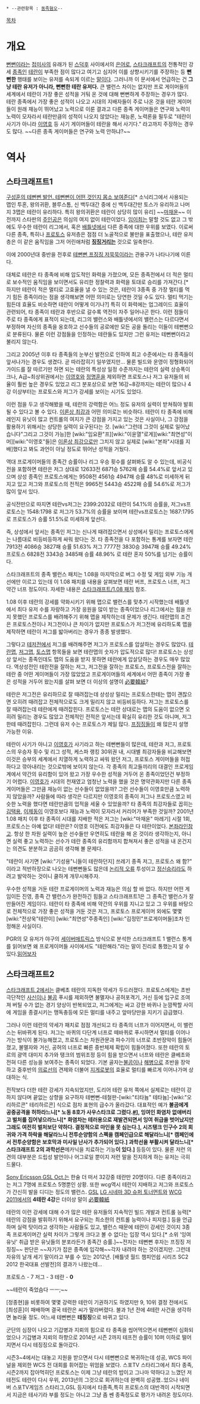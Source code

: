  * --관련항목 : [[동족혐오]]--

[[목차]]

= 개요 =
[[뻔뻔]]이라는 [[접미사]]의 유래가 된 [[스덕후]] 사이에서의 [[은어]]로, [[스타크래프트]]의 전통적인 강세 [[종족]]인 [[테란]]이 부족한 점이 많다고 여기고 심지어 이를 상향시키기를 주장하는 등 '''뻔뻔한''' 행태를 보이는 유저를 속되게 이르는 [[말]]이다. 그러니까 이 문서에서 언급하는 건 '''그냥 테란 유저가 아니라, 뻔뻔한 테란 유저다.''' 큰 밸런스 차이는 없지만 프로 게이머들의 세계에서 테란이 가장 좋은 성적을 거둬 온 것에 대해 뻔뻔하게 주장하는 경우가 많다. 테란 종족에서 가장 좋은 성적이 나오고 시대의 지배자들이 주로 나온 것을 테란 게이머들이 원래 재능이 뛰어났고 노력으로 이룬 결과고 다른 종족 게이머들은 연구와 노력이 노력이 모자라서 테란만큼의 성적이 나오지 않았다는 재능론, 노력론을 필두로 "테란이 사기가 아니라 [[이영호]] 등 사기 게이머들이 테란을 해서 사기다." 라고까지 주장하는 경우도 많다. ~~다른 종족 게이머들은 연구와 노력 안하냐?~~
= 역사 =
== 스타크래프트1 ==

[http://sports.news.naver.com/sports/index.nhn?category=e_sports&ctg=news&mod=read&office_id=347&article_id=0000065731&m_url=%2Fcomment%2Fall.nhn%3FserviceId%3Dsports%26gno%3Dnews347%2C0000065731%26sort%3Dlikability&m_url=%2Fcomment%2Fall.nhn%3FserviceId%3Dsports%26gno%3Dnews347%2C0000065731%26sort%3Dlikability 구성훈의 테뻔뻔 발언. 테뻔뻔이 어떤 것인지 몸소 보여준다][* 소닉리그에서 사용되는 맵인 투혼, 왕의귀환, 블루스톰, 신 백두대간 중에 신 백두대간만 토스가 유리하고 나머지 3맵은 테란이 유리하다. 특히 왕의귀환은 테란이 상당히 많이 유리]
~~[[마재윤]]~~ 이전까지 스타판의 [[주인공]]은 의심의 여지 없이 테란이었다. [[임이최]]는 말할 것도 없고 그 밖에도 무수한 테란이 리그에서, 혹은 [[배틀넷]]에서 다른 종족에 대한 우위를 보였다. 이로써 다른 종족, 특히나 [[프로토스]] 유저층은 점점 더 노골적으로 불만을 표출했으나, 테란 유저층은 이 같은 움직임을 그저 어린애처럼 '''[[징징]]거리는''' 것으로 일축한다. 

이에 2000년대 중반을 전후로 [[테뻔뻔 프징징 저묵묵]]이라는 관용구가 나타나기에 이른다.

대체로 테란은 타 종족에 비해 압도적인 화력을 가졌으며, 모든 종족전에서 더 적은 멀티로 보수적인 움직임을 보이면서도 유리한 정찰력과 화력을 토대로 승리를 가져간다.[* 하지만 테란이 적은 멀티로 고효율을 낼 수 있는 것은, 테란이 3종족 중 가장 멀티를 먹기 힘든 종족이라는 점을 생각해보면 어떤 의미로는 당연한 것일 수도 있다. 멀티 먹기는 힘든데 효율도 비슷하면 테란이 어떻게 이기나?] 특히 이 화력에는 업그레이드 효율이 관련되어, 타 종족이 테란과 후반으로 갈수록 역전이 자주 일어나곤 한다. 이런 점들이 주로 타 종족에게 표적이 되는데, 리그의 밸런스와 배틀넷에서의 밸런스는 다르다면서 부정하며 자신의 종족을 옹호하고 선수들의 공로에만 모든 공을 돌리는 이들이 테뻔뻔으로 분류된다. 물론 이런 강점들을 인정하는 테란들도 있지만 그런 유저는 테뻔뻔이라고 불리지 않는다.

그리고 2005년 이후 타 종족들의 눈부신 발전으로 인하여 최고 수준에서는 타 종족들이 앞서나가는 경우도 생겼다. 곧 따라잡히기 일쑤였지만... 물론 빌드와 운영이 정형화되어 가이드를 잘 따르기만 하면 되는 테란의 특성상 일정 수준까지는 테란의 실력 상승폭이 크나, A급~최상위권에서는 [[이영호]]와 [[정명훈]]을 제외하면 프로토스나 저그 유저들의 비율이 훨씬 높은 경우도 있었고 리그 분포상으로 보면 16강~8강까지는 테란이 많으나 4강 이상부터는 프로토스와 저그가 강세를 보이는 시기도 있었다. 

이런 점을 두고 생각해봤을 때, 테란의 강력함은 어느 정도 유저의 실력이 받쳐줘야 발휘될 수 있다고 볼 수 있다. [[이론상 최강]]과 어떤 의미로는 비슷하다. 테란이 타 종족에 비해 레인지 유닛이 많고 컨트롤의 여지가 큰 강점을 가지고 있는 것은 사실이나, 그 강점을 활용하기 위해서는 상당한 실력이 요구된다는 것. [wiki:"그런데 그것이 실제로 일어났습니다"그리고 그것이 가능]한 [wiki:"임요환"프][wiki:"이윤열"로게][wiki:"최연성"이머][wiki:"이영호"들]은 [[이론상 최강]]으로만 그치지 않고 실제로 [wiki:"본좌"시대를 지배]했다고 봐도 과언이 아닐 정도로 뛰어난 성적을 거뒀다.

역대 프로게이머들의 종족간 승률이나 리그 우승 횟수를 살펴봐도 알 수 있는데, 비공식전을 포함하면 테란은 저그 상대로 12633전  6871승 5762패 승률 54.4%로 앞서고 있으며 상성 종족인 프로토스에게는 9508전  4561승 4947패 승률 48%로 미세하게 뒤지고 있고 저그와 프로토스의 전적은 9965전 5443승 4522패 승률 54.6%로 저그가 많이 앞서 있다. 

공식전만으로 따지면 테란vs저그는 2399:2032로 테란이 54.1%의 승률을, 저그vs프로토스는 1548:1798 로 저그가 53.7%의 승률을 보이며 테란vs프로토스는 1687:1795 로 프로토스가 승률 51.5%로 미세하게 앞선다.

즉, 상성에서 앞서는 종족인 저그는 신나게 때려잡으면서 상성에서 밀리는 프로토스에게는 나름대로 비등비등하게 싸워 왔다는 것.  타 종족전을 다 포함하는 통계를 보자면 테란 7913전 4086승 3827패 승률 51.63% 저그 7777전 3830승 3947패 승률 49.24% 프로토스 6828전 3343승 3485패 승률 48.96% 로 테란 혼자 50%를 넘기는 승률이다.

스타크래프트의 종족 밸런스 패치는 1.08을 마지막으로 버그 수정 및 게임 외부 기능 개선에만 이르고 있는데 이 1.08 패치를 내용을 살펴보면 테란 버프, 프로토스 너프, 저그 약간 너프 정도이다. 자세한 내용은 [[스타크래프트/1.08 패치]] 참조.

1.08 이후 테란의 강세를 약화시키기 위해 맵으로 밸런스를 맞추기 시작했는데 배틀넷에서 최다 유저 수를 자랑하고 가장 응원을 많이 받는 종족이었으나 리그에서는 힘을 쓰지 못했던 프로토스를 배려해주기 위해 맵을 제작하는데 문제가 생긴다. 테란맵의 조건은 프로토스전이나 저그전이나 큰 차이가 없지만 프로토스가 저그전에 유리하도록 맵을 제작하면 테란이 저그를 밟아버리는 경우가 종종 발생했다.

그렇다고 [[테저전]]에서 저그를 배려해주면 저그가 프로토스를 압살하는 경우도 많았다. [[테란맵]], [[저그맵]], [[토스맵]] 항목들을 보면 테란맵의 숫자가 압도적으로 많다! 프로토스는 상성상 앞서는 종족인데도 맵의 도움을 받지 못하면 테란에게 압살당하는 경우도 매우 많았다. 역상성전인 테란전을 잘하는 저그, 저그전을 잘하는 프로토스, 프로토스전을 잘하는 테란 중 어떤 게이머들이 가장 많았었고 프로게이머들의 세계에서 어떤 종족이 가장 좋은 성적을 거두어 왔는지를 살펴 보면 더 이상의 설명이 [[必要韓紙]]?

테란은 저그전은 유리하므로 잘 때려잡는데 상성상 밀리는 프로토스한테는 맵이 괜찮으면 오히려 때려잡고 전체적으로도 크게 밀리지 않고 비등비등하다. 저그는 프로토스를 잘 때려잡는데 테란에게 때려잡힌다. 프로토스는 테란 상대로는 맵의 도움이 없으면 오히려 밀리는 경우도 많았고 전체적인 전적은 앞서는데 확실히 유리한 것도 아니며, 저그한테 때려잡힌다. 그런데 유저 수는 프로토스가 제일 많다. [[프징징]]들이 왜 많은지 설명 가능한 이유.

테란이 사기가 아니고 [[이영호]]가 사기라고 하는 테뻔뻔들이 많은데, 테란과 저그, 프로토스의 우승자 횟수 및 리그 성적, 케스파 랭킹 30위권 내, 시대별 최강자들을 비교해보면 이것은 승부의 세계에서 치열하게 노력하고 싸워 왔던 저그, 프로토스 게이머들을 허접하다고 깎아내리는 것으로밖에 보이지 않는다. 각 종족의 최고들끼리의 대결인 프로게임계에서 약간의 유리함이 있어 왔고 가장 우수한 성적을 거두어 온 종족이었던건 부정하기 어렵다. [[이영호]]가 시대의 천재였고 엄청난 노력을 했을 것은 명약관화지만 다른 종족 게이머들은 그만큼 재능이 없는 선수들이 없었을까? 그런 선수들이 이영호만큼 노력하지 않았을까? 사람들에 따라 생각은 다르지만 이영호의 종족이 저그나 프로토스였고 비슷한 노력을 했다면 테란만큼의 업적을 세울 수 있었을까? 타 종족의 최강자들로 꼽히는 [[김택용]], [[이제동]]이 이영호보다 재능과 노력이 모자라서 커리어가 부족한 것일까? 2001년 1.08 패치 이후 타 종족이 시대를 지배한 적은 저그는 [wiki:"마재윤" 마레기] 시절 1회, 프로토스는 아예 없다! 테란은? 이영호 이전에도 최강자들은 다 테란이었다. [[본좌라인]]참고. 항상 한 차원 실력이 높은 선수들만 우연히도 테란을 해 온 것이라 생각하는지, 아니면 실력 좋고 노력하는 선수가 테란 종족의 유리함까지 합쳐져서 좋은 성적을 내 온건지는 의견도 분분하고 곰곰히 생각해 볼 문제다.

"테란이 사기면 [wiki:"기성용"니들이 테란하던지] 쓰레기 종족 저그, 프로토스 왜 함?" 이라고 적반하장으로 나오는 테뻔뻔들도 많은데 [[논리적 오류]] 투성이고 [[정신승리]]라도 하려고 발악하는 것이니 쿨하게 개무시해주자. 

우수한 성적을 거둔 테란 프로게이머의 노력과 재능은 의심 할 바 없다. 하지만 어떤 게임이든 진영, 종족 간 밸런스가 완전하긴 힘들고 스타크래프트1은 그 종족간 밸런스가 잘 만들어진 게임이다. 테란이 타 종족에 비해 약간의 우위를 지니고 있고 그 우위를 바탕으로 전체적으로 가장 좋은 성적을 거둔 것은 저그, 프로토스 프로게이머 외에도 몇몇 [wiki:"전상욱"테란이] [wiki:"최연성"주종족인] [wiki:"김정민"프로게이머들]조차 인정해온 사실이다. 

PGR의 모 유저가 야구의 [[세이버매트릭스]] 방식으로 분석한 스타크래프트 1 밸런스 통계를 읽어보면 왜 프로게이머들 사이에서도 "테란해라."라는 말이 진리로 통했는지 알 수 있다.[http://www.pgr21.com/pb/pb.php?id=free2&no=55995&divpage=10&ss=on&sc=on&keyword=%EB%B0%B8%EB%9F%B0%EC%8A%A4 읽어보자]
== 스타크래프트2 ==
[[스타크래프트 2]]에서는 클베초 테란의 지독한 약세가 두드러졌다. 프로토스에게는 초반 극단적인 [[사신]]이나 [[불곰]] 푸시를 제외하면 불멸자나 공허포격기, 거신 등에 입구로 조여져 버틸 수가 없는 경기 양상이 반복되었고, 저그에게는 싸고 강한 바퀴나 눈깜짝할 사이에 게임을 종결시키는 맹독충등에 모든 멀티를 내주고 앞마당만을 지키기 급급했다.

그러나 이런 테란의 약세가 패치로 점점 개선되고 타 종족의 너프가 이어지면서, 이 밸런스는 뒤바뀌게 된다. 저그는 바퀴의 다단계 너프로 떼바퀴로 푸시하면서 멀티를 이어나가는 방식이 불가능해졌고, 프로토스는 차원관문과 파수기의 너프로 초반장악이 힘들어졌고, 불멸자와 거신, 공허의 너프로 빠른 중반체제 확립이 힘들어졌다. 또한 테란의 토르의 광역 대미지 추가와 탱크의 범위조정 등이 힘을 받으면서 너프와 테란은 클베초와 전혀 다른 성능을 보여주는 종족이 되었다. 기본 골자는[[불곰]]이나 [[해병]]으로 초반을 장악하고 중후반의 [[의료선]]의 견제와 더불어 [[지게로봇]]의 효율로 멀티를 빠르게 이어나가며 상대하는 식.

전작보다 더한 테란 강세가 지속되었지만, 도리어 테란 유저 쪽에서 실제로는 테란이 강하지 않다며 끝없는 상향을 요구하자 테뻔뻔-테철판-[wiki:"티타늄" 테타늄]-[wiki:"오리하르콘" 테리하르콘] 식으로 점차 표현의 급수가 올라갔다. 대표적인 예가 '''불곰에게 공중공격을 허하라느니[* 노동 8호가 사우스타크로 그렸다.[http://blog.naver.com/PostView.nhn?blogId=t260g&logNo=70093576999&categoryNo=2&parentCategoryNo=0&viewDate=&currentPage=1&postListTopCurrentPage=1&userTopListOpen=true&userTopListCount=5&userTopListManageOpen=false&userTopListCurrentPage=1&userTopListOpen=true&userTopListCount=5&userTopListManageOpen=false&userTopListCurrentPage=1 #]], 잉여인 화염차 없애버리고 벌처를 집어넣으라느니[* 화염차는 테러용으로 재발견되면서 잉여 취급을 벗어났지만 그래도 여전히 벌처보단 약하다. 결정적으로 마인을 못 심는다.], 시즈탱크 인구수 2의 회귀와 가격 하락을 해달라느니 전투순양함의 스펙을 캠페인급으로 해달라느니[* 캠페인에서 전투순양함은 보호막과 미사일 난사가 추가되어 있다.] 과학선을 부활시켜 달라느니[* 스타크래프트 2의 과학선은 '''메카닉을 치료하는 기능'''이 있다.]''' 등등이 있다. 물론 저런 의견의 대부분은 드립성 발언이나 어그로일 뿐이지 저런 말을 진지하게 하는 유저는 극히 드물다.

[[Sony Ericsson GSL Oct.]]는 한술 더 떠서 32강중 테란만 20명이다. 다른 종족이라고는 저그 7명에 프로토스 5명뿐인 상황. 또한 wcg역시 테란이 지배하고 저그와 프로토스가 간신히 발을 디디는 정도의 밸런스. [[GSL]] [[LG 시네마 3D 슈퍼 토너먼트]]와 [[WCG 2011]]에서의 '''4테란 4강'''은 더이상 말이 [[必要韓紙]]

테란의 이런 강세에 대해 수가 많은 테란 유저들의 지속적인 빌드 개발과 컨트롤 능력[* 테란의 강점을 발휘하기 위해서 요구되는 최소한의 컨트롤 능력이나 피지컬.] 등을 언급하며 실력 탓이라고 생각하는 사람들도 있고, 밸런스 때문에 테란이 강세인 것이지 3종족 프로게이머간 실력 차이가 그렇게 크다고 볼 수 없다는 입장 역시 있다.[* 소위 '잉여 유닛' 취급 받은 유닛들의 분포라든가 종족간 승률.]~~전자는 테뻔뻔 후자는 프징징 저징징~~ 판단은 ~~자기가 잡은 종족에 입각해~~각자 내려야 하는 것이겠지만. 그런데 자유의 날개 세기 말이라고 부를 수 있는 2012년. [배틀넷 월드 챔피언쉽 시리즈 SC2 2012 한국대표 선발전]의 결과가 나왔는데...

프로토스 - 7
저그 - 3
테란 - '''0'''


~~테란이 죽었슴다 ㅡㅡ;~~


[정종현]을 비롯하여 몇몇 강력한 테란이 기권하기도 하였지만 9, 10위 결정 전에서도 [최성훈]이 패배하며 결국 테란은 씨가 말라버렸다. 불과 1년 전에 4테란 사건을 생각하면 놀라울 정도. 어느새 테뻔뻔은 '''테징징'''으로 바뀌고 있다.

군단의 심장이 나오고 기갑병과 지뢰의 힘으로 타 종족을 씹어먹으면서 테뻔뻔이 심화되었으나 기갑병과 지뢰의 하향으로 2014년 시즌 2까지 테프전 승률이 10퍼 이하로 떨어지면서 다시 테징징으로 돌아갔다.

시즌3~4에서는 대놓고 지원을 받으면서 다시 테뻔뻔으로 복귀하는데 성공, WCS 파이널을 제외한 WCS 전 대회를 휘어잡는 위엄을 보였다. 스포TV 스타리그에서 최다 종족, 시즌2까지 잡아먹히던 프로토스는 이제 그냥 테란의 밥이고 그나마 약하다고 느꼈던 저테전도 테란이 다시 우위, 2013년의 그것으로 회귀하는데 완벽히 성공했..었으나
네이버 스포TV게임즈 스타리그,GSL 등지에서 타종족,특히 프로토스의 대반격이 시작되면서 지금은 테사기라 부를 정도는 아니고 그냥 좀 쎈 종족정도로 평가가 내려온 정도이다. 
{{{애초에 롤도 아니고 종족이3개인데 좀 쎈종족이 사기가아니면 뭐다??}}}
